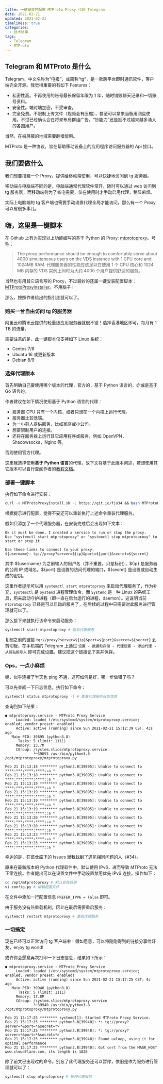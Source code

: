 ```yaml
---
title: 一键安装并配置 MTProto Proxy 代理 Telegram
date: 2021-02-21
updated: 2021-02-23
timeliness: true
categories:
  - 技术琐事
tags:
  - Telegram
  - MTProto
---
```


## Telegram 和 MTProto 是什么

Telegram，中文名称为“电报”，或简称“tg”，是一款跨平台即时通讯软件，客户端完全开源。我觉得重要的有如下 Features：

- 私密性高。不再使用的账号最长保留年限为 1 年，随时销毁聊天记录和一切账号资料。
- 安全性。端对端加密，不受审查。
- 完全免费。不限制上传文件（视频会有压缩），甚至可以拿来当备用网盘使用。不过已经确认会在将来布局群组广告，“钞能力”还是抵不过越来越多涌入的各国用户。

当然，在被屏蔽的地域需要翻墙使用。

MTProto 是一种协议，旨在帮助移动设备上的应用程序访问服务器的 Api 接口。

## 我们要做什么

我们想要搭建一个 Proxy，提供给移动端使用，可以快捷地访问到 tg 服务器。

移动端与电脑端不同的是，电脑端通常代理软件常开，随时可以通过 web 访问到 tg 服务器，而移动端则为了省电需要，仅在使用时才手动启用代理，稍显麻烦。

实际上电脑端的 tg 客户端也需要手动设置代理全局才能访问，那么有一个 Proxy 可以省很多事儿。

## 嗨，这里是一键脚本

在 Github 上有为实现以上功能编写的基于 Python 的 Proxy: [mtprotoproxy](https://github.com/alexbers/mtprotoproxy)。号称：

> The proxy performance should be enough to comfortably serve about 4000 simultaneous users on the VDS instance with 1 CPU core and 1024MB RAM.
> 代理服务器的性能应该足以在使用 1 个 CPU 核心和 1024 MB 内存的 VDS 实例上同时为大约 4000 个用户提供舒适的服务。

当然也有用其它语言写的 Proxy，不过最妙的还属一键安装配置脚本：[MTProtoProxyInstaller](https://github.com/HirbodBehnam/MTProtoProxyInstaller)。不用脑子！

那么，按照作者给出的指引走就可以了。

### 购买一台自由访问 tg 的服务器

阿里云和腾讯云提供的轻量级应用服务器就很不错！选择香港地区即可，每月有 1 TB 的流量。

需要注意的是，此一键脚本仅支持如下 Linux 系统：

- Centos 7/8
- Ubuntu 16 或更新版本
- Debian 8/9

### 选择代理版本

首先明确自己要使用哪个版本的代理，官方的，基于 Python 语言的，亦或是基于 Go 语言的。

作者建议在如下情况使用基于 Python 语言的代理：

- 服务器 CPU 只有一个内核，或者只想在一个内核上运行代理。
- 服务器比较低端。
- 为一小群人提供服务，比如家庭或小公司。
- 想要限制用户的连接。
- 还将在服务器上运行其它应用程序或服务，例如 OpenVPN，Shadowsocks，Nginx 等。

否则使用官方代理。

这里我选择使用**基于 Python 语言**的代理，故下文将基于此版本阐述，若想使用其它版本可以自行查阅作者的[教程文档](https://github.com/HirbodBehnam/MTProtoProxyInstaller#official-script)。

### 部署一键脚本

执行如下命令进行安装：

```bash
curl -o MTProtoProxyInstall.sh -L https://git.io/fjo34 && bash MTProtoProxyInstall.sh
```

根据提示进行配置，觉得不妥还可以重新执行上述命令重装代理服务。

假如只添加了一个代理服务器，在安装完成后会出现如下文本：

```text
Ok it must be done. I created a service to run or stop the proxy.
Use "systemctl start mtprotoproxy" or "systemctl stop mtprotoproxy" to start or stop it

Use these links to connect to your proxy:
${username}: tg://proxy?server=${ip}&port=${port}&secret=${secret}
```

其中 \$\{username\} 为之前输入的用户名（并不重要，只是标识），\$\{ip\} 是服务器的公网 IP 或域名，\$\{port\} 是设置的访问代理的端口，\$\{secret\} 是设置或自动生成的密钥。

这里作者提示可以用 `systemctl start mtprotoproxy` 来启动代理服务了，作为补充，`systemctl` 是 `Systemd` 进程管理命令，而 `Systemd` 是一种 Linux 的系统工具，用来启动守护进程（即一直在后台运行的进程，daemon）。这说明当前 `mtprotoproxy` 已经是可以启动的服务了，在后续的过程中只需要对此服务进行管理就可以了。

那么接下来就执行该命令来启动服务：

```bash
systemctl start mtprotoproxy # 启动代理服务
```

复制之前的链接 `tg://proxy?server=${ip}&port=${port}&secret=${secret}` 到剪切板，在手机端的 Telegram 上通过 `设置 - 数据和存储 - 代理设置 - 添加代理 - 从剪贴板导入` 即可完成设置。建议把这个链接记下来并保存。

### Ops，一点小麻烦

呃，似乎连接了半天也 ping 不通，这可如何是好，哪一步做错了吗？

可以先查阅一下日志信息，执行如下命令：

```bash
systemctl status mtprotoproxy -l # 查看代理服务日志信息
```

查询到如下结果：

```text
● mtprotoproxy.service - MTProto Proxy Service
     Loaded: loaded (/etc/systemd/system/mtprotoproxy.service; enabled; vendor preset: enabled)
     Active: active (running) since Sun 2021-02-21 15:12:39 CST; 43s ago
   Main PID: 39895 (python3.8)
      Tasks: 5 (limit: 1111)
     Memory: 23.7M
     CGroup: /system.slice/mtprotoproxy.service
             └─39895 /usr/bin/python3.8 /opt/mtprotoproxy/mtprotoproxy.py

Feb 21 15:13:18 ******** python3.8[39895]: Unable to connect to ****:***:****:****::a *
Feb 21 15:13:18 ******** python3.8[39895]: Unable to connect to ****:***:****:****::a *
Feb 21 15:13:19 ******** python3.8[39895]: Unable to connect to ****:***:****:****::a *
Feb 21 15:13:19 ******** python3.8[39895]: Unable to connect to ****:***:****:****::a *
Feb 21 15:13:19 ******** python3.8[39895]: Unable to connect to ****:***:****:****::a *
Feb 21 15:13:19 ******** python3.8[39895]: Unable to connect to ****:***:****:****::a *
Feb 21 15:13:20 ******** python3.8[39895]: Unable to connect to ****:***:****:****::a *
Feb 21 15:13:20 ******** python3.8[39895]: Unable to connect to ****:***:****:****::a *
Feb 21 15:13:23 ******** python3.8[39895]: Unable to connect to ****:***:****:****::a *
Feb 21 15:13:23 ******** python3.8[39895]: Unable to connect to ****:***:****:****::a *
```

幸运的是，在该仓库下的 Issues 里我找到了遇见相同问题的人（[#34](https://github.com/HirbodBehnam/MTProtoProxyInstaller/issues/34)）。

原来在最新版本的 Python 代理软件中，默认使用 IPv6，进而导致 MTProto 无法正常连接。作者提出可以在设置文件中手动设置禁用优先 IPv6 连接。操作如下：

```bash
cd /opt/mtprotoproxy # 默认安装目录
vi config.py # 编辑配置文件
```

在文件中添加一行配置信息 `PREFER_IPV6 = False` 即可。

由于服务没有热重载机制，因此在最后需要重启服务：

```bash
systemctl restart mtprotoproxy # 重启代理服务
```

### 一切搞定

现在已经可以正常访问 tg 客户端啦！假如愿意，可以将刚刚得到的链接分享给好友，enjoy tg world!

或许你会愿意再次打印一下日志信息，结果如下所示：

```text
● mtprotoproxy.service - MTProto Proxy Service
     Loaded: loaded (/etc/systemd/system/mtprotoproxy.service; enabled; vendor preset: enabled)
     Active: active (running) since Sun 2021-02-21 15:17:25 CST; 4s ago
   Main PID: 39940 (python3.8)
      Tasks: 5 (limit: 1111)
     Memory: 17.8M
     CGroup: /system.slice/mtprotoproxy.service
             └─39940 /usr/bin/python3.8 /opt/mtprotoproxy/mtprotoproxy.py

Feb 21 15:17:25 ******** systemd[1]: Started MTProto Proxy Service.
Feb 21 15:17:25 ******** python3.8[39940]: *: tg://proxy?server=*&port=*&secret=*>
Feb 21 15:17:25 ******** python3.8[39940]: *: tg://proxy?server=*&port=*&secret=*>
Feb 21 15:17:25 ******** python3.8[39940]: Found uvloop, using it for optimal performance
Feb 21 15:17:25 ******** python3.8[39940]: Got cert from the MASK_HOST www.cloudflare.com, its length is 1828
```

除了前文已出现过的命令，别忘了此代理服务还可以暂停，依旧是作为服务进行管理就可以了：

```bash
systemctl stop mtprotoproxy # 暂停代理服务
```
